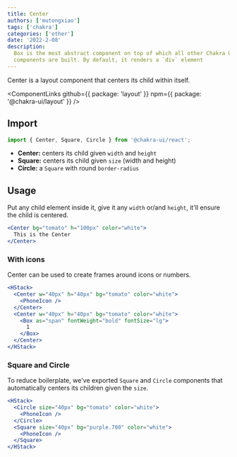 ```yaml
---
title: Center
authors: ['mutongxiao']
tags: ['chakra']
categories: ['other']
date: '2022-2-08'
description:
  Box is the most abstract component on top of which all other Chakra UI
  components are built. By default, it renders a `div` element
---
```


Center is a layout component that centers its child within itself.

<ComponentLinks
  github={{ package: 'layout' }}
  npm={{ package: '@chakra-ui/layout' }}
/>

<carbon-ad></carbon-ad>

## Import

```js
import { Center, Square, Circle } from '@chakra-ui/react';
```

- **Center:** centers its child given `width` and `height`
- **Square:** centers its child given `size` (width and height)
- **Circle:** a `Square` with round `border-radius`

## Usage

Put any child element inside it, give it any `width` or/and `height`, it'll
ensure the child is centered.

```jsx
<Center bg="tomato" h="100px" color="white">
  This is the Center
</Center>
```

### With icons

Center can be used to create frames around icons or numbers.

```jsx
<HStack>
  <Center w="40px" h="40px" bg="tomato" color="white">
    <PhoneIcon />
  </Center>
  <Center w="40px" h="40px" bg="tomato" color="white">
    <Box as="span" fontWeight="bold" fontSize="lg">
      1
    </Box>
  </Center>
</HStack>
```

### Square and Circle

To reduce boilerplate, we've exported `Square` and `Circle` components that
automatically centers its children given the `size`.

```jsx
<HStack>
  <Circle size="40px" bg="tomato" color="white">
    <PhoneIcon />
  </Circle>
  <Square size="40px" bg="purple.700" color="white">
    <PhoneIcon />
  </Square>
</HStack>
```
